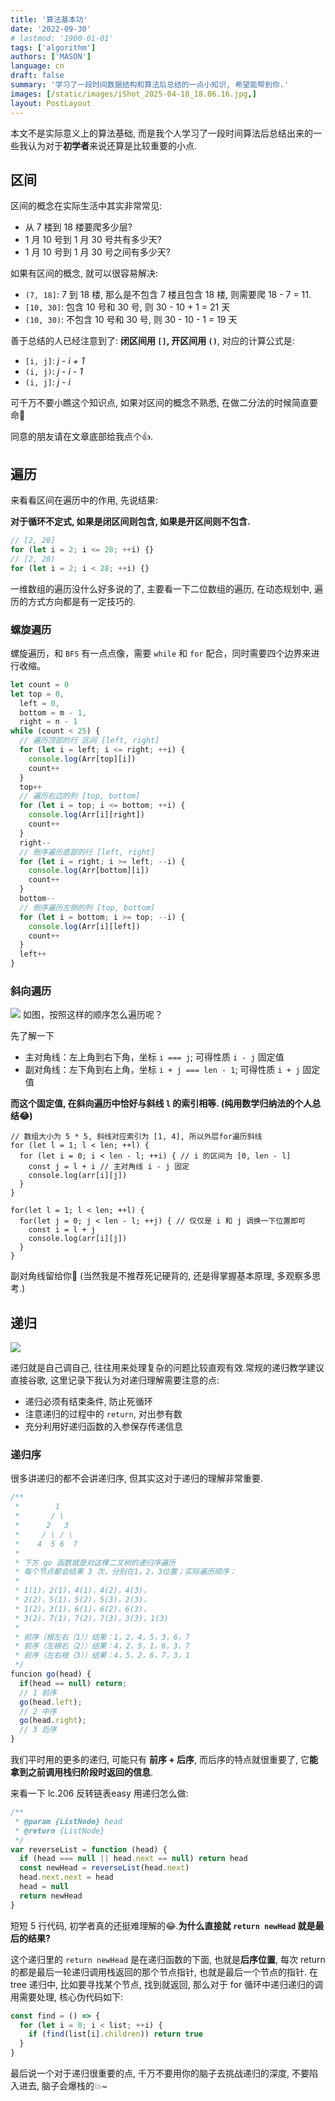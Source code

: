 ```yaml
---
title: '算法基本功'
date: '2022-09-30'
# lastmod: '1900-01-01'
tags: ['algorithm']
authors: ['MASON']
language: cn
draft: false
summary: '学习了一段时间数据结构和算法后总结的一点小知识, 希望能帮到你.'
images: [/static/images/iShot_2025-04-18_18.06.16.jpg,]
layout: PostLayout
---
```


本文不是实际意义上的算法基础, 而是我个人学习了一段时间算法后总结出来的一些我认为对于**初学者**来说还算是比较重要的小点.

## 区间

区间的概念在实际生活中其实非常常见:

- 从 7 楼到 18 楼要爬多少层?
- 1 月 10 号到 1 月 30 号共有多少天?
- 1 月 10 号到 1 月 30 号之间有多少天?

如果有区间的概念, 就可以很容易解决:

- `(7, 18]`: 7 到 18 楼, 那么是不包含 7 楼且包含 18 楼, 则需要爬 18 - 7 = 11.
- `[10, 30]`: 包含 10 号和 30 号, 则 30 - 10 + 1 = 21 天
- `(10, 30)`: 不包含 10 号和 30 号, 则 30 - 10 - 1 = 19 天

善于总结的人已经注意到了: **闭区间用 `[]`, 开区间用 `()`**, 对应的计算公式是:

- `[i, j]`: _j - i + 1_
- `(i, j)`: _j - i - 1_
- `(i, j]`: _j - i_

可千万不要小瞧这个知识点, 如果对区间的概念不熟悉, 在做二分法的时候简直要命🥲

同意的朋友请在文章底部给我点个👍.

## 遍历

来看看区间在遍历中的作用, 先说结果:

**对于循环不定式, 如果是闭区间则包含, 如果是开区间则不包含.**

```js
// [2, 28]
for (let i = 2; i <= 28; ++i) {}
// [2, 28)
for (let i = 2; i < 28; ++i) {}
```

一维数组的遍历没什么好多说的了, 主要看一下二位数组的遍历, 在动态规划中, 遍历的方式方向都是有一定技巧的.

### 螺旋遍历

螺旋遍历，和 `BFS` 有一点点像，需要 `while` 和 `for` 配合，同时需要四个边界来进行收缩。

```js
let count = 0
let top = 0,
  left = 0,
  bottom = m - 1,
  right = n - 1
while (count < 25) {
  // 遍历顶部的行 区间 [left, right]
  for (let i = left; i <= right; ++i) {
    console.log(Arr[top][i])
    count++
  }
  top++
  // 遍历右边的列 [top, bottom]
  for (let i = top; i <= bottom; ++i) {
    console.log(Arr[i][right])
    count++
  }
  right--
  // 倒序遍历底部的行 [left, right]
  for (let i = right; i >= left; --i) {
    console.log(Arr[bottom][i])
    count++
  }
  bottom--
  // 倒序遍历左侧的列 [top, bottom]
  for (let i = bottom; i >= top; --i) {
    console.log(Arr[i][left])
    count++
  }
  left++
}
```

### 斜向遍历

![](https://cdn.jsdelivr.net/gh/yokiizx/picgo@main/img/202303291708525.png) 如图，按照这样的顺序怎么遍历呢？

先了解一下

- 主对角线：左上角到右下角，坐标 `i === j`; 可得性质 `i - j` 固定值
- 副对角线：左下角到右上角，坐标 `i + j === len - 1`; 可得性质 `i + j` 固定值

**而这个固定值, 在斜向遍历中恰好与斜线 `l` 的索引相等. (纯用数学归纳法的个人总结😂)**

```js:主对角线上半部分
// 数组大小为 5 * 5, 斜线对应索引为 [1, 4], 所以外层for遍历斜线
for (let l = 1; l < len; ++l) {
  for (let i = 0; i < len - l; ++i) { // i 的区间为 [0, len - l]
    const j = l + i // 主对角线 i - j 固定
    console.log(arr[i][j])
  }
}
```

```js:主对角线下半部分
for(let l = 1; l < len; ++l) {
  for(let j = 0; j < len - l; ++j) { // 仅仅是 i 和 j 调换一下位置即可
    const i = l + j
    console.log(arr[i][j])
  }
}
```

副对角线留给你🐶 (当然我是不推荐死记硬背的, 还是得掌握基本原理, 多观察多思考.)

## 递归

<img src="/static/images/recurse.svg" className="w-48" />

递归就是自己调自己, 往往用来处理复杂的问题比较直观有效.常规的递归教学建议直接谷歌, 这里记录下我认为对递归理解需要注意的点:

- 递归必须有结束条件, 防止死循环
- 注意递归的过程中的 `return`, 对出参有数
- 充分利用好递归函数的入参保存传递信息

### 递归序

很多讲递归的都不会讲递归序, 但其实这对于递归的理解非常重要.

```js
/**
 *        1
 *       / \
 *      2   3
 *     / \ / \
 *    4  5 6  7
 *
 * 下方 go 函数就是对这棵二叉树的递归序遍历
 * 每个节点都会结果 3 次，分别在1，2，3位置；实际遍历顺序：
 *
 * 1(1)，2(1)，4(1)，4(2)，4(3)，
 * 2(2)，5(1)，5(2)，5(3)，2(3)，
 * 1(2)，3(1)，6(1)，6(2)，6(3)，
 * 3(2)，7(1)，7(2)，7(3)，3(3)，1(3)
 *
 * 前序（根左右（1））结果：1，2，4，5，3，6，7
 * 前序（左根右（2））结果：4，2，5，1，6，3，7
 * 前序（左右根（3））结果：4，5，2，6，7，3，1
 */
funcion go(head) {
  if(head == null) return;
  // 1 前序
  go(head.left);
  // 2 中序
  go(head.right);
  // 3 后序
}
```

我们平时用的更多的递归, 可能只有 **前序 + 后序**, 而后序的特点就很重要了, 它**能拿到之前调用栈归阶段时返回的信息**.

来看一下 lc.206 反转链表easy 用递归怎么做:

```js
/**
 * @param {ListNode} head
 * @return {ListNode}
 */
var reverseList = function (head) {
  if (head === null || head.next == null) return head
  const newHead = reverseList(head.next)
  head.next.next = head
  head = null
  return newHead
}
```

短短 5 行代码, 初学者真的还挺难理解的😂.**为什么直接就 `return newHead` 就是最后的结果?**

这个递归里的 `return newHead` 是在递归函数的下面, 也就是**后序位置**, 每次 return 的都是最后一轮递归调用栈返回的那个节点指针, 也就是最后一个节点的指针.
在 tree 递归中, 比如要寻找某个节点, 找到就返回, 那么对于 for 循环中递归递归的调用需要处理, 核心伪代码如下:

```js
const find = () => {
  for (let i = 0; i < list; ++i) {
    if (find(list[i].children)) return true
  }
}
```

最后说一个对于递归很重要的点, 千万不要用你的脑子去挑战递归的深度, 不要陷入进去, 脑子会爆栈的💥~
